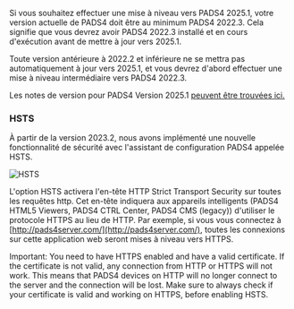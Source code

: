 Si vous souhaitez effectuer une mise à niveau vers PADS4 2025.1, votre version actuelle de PADS4 doit être au minimum PADS4 2022.3. Cela signifie que vous devrez avoir PADS4 2022.3 installé et en cours d'exécution avant de mettre à jour vers 2025.1.

Toute version antérieure à 2022.2 et inférieure ne se mettra pas automatiquement à jour vers 2025.1, et vous devrez d'abord effectuer une mise à niveau intermédiaire vers PADS4 2022.3.

Les notes de version pour PADS4 Version 2025.1 [peuvent être trouvées ici.](https://www.netdisplaysystems.com/downloads/ForwardLinks/PADS4relnotes.pdf)

### HSTS

À partir de la version 2023.2, nous avons implémenté une nouvelle fonctionnalité de sécurité avec l'assistant de configuration PADS4 appelée HSTS.

<img className="block" src="/images/hsts.png" alt="HSTS" />

L'option HSTS activera l'en-tête HTTP Strict Transport Security sur toutes les requêtes http. Cet en-tête indiquera aux appareils intelligents (PADS4 HTML5 Viewers, PADS4 CTRL Center, PADS4 CMS (legacy)) d'utiliser le protocole HTTPS au lieu de HTTP. Par exemple, si vous vous connectez à [http://pads4server.com/](http://pads4server.com/), toutes les connexions sur cette application web seront mises à niveau vers HTTPS.

<Warning>
  Important: You need to have HTTPS enabled and have a valid certificate. If the certificate is not valid, any connection from HTTP or HTTPS will not work. This means that PADS4 devices on HTTP will no longer connect to the server and the connection will be lost. Make sure to always check if your certificate is valid and working on HTTPS, before enabling HSTS.
</Warning>
